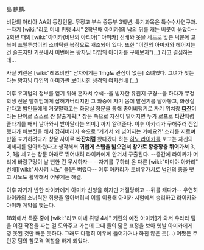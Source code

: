島 麒麟.

비탄의 아리아 AA의 등장인물. 무정고 부속 중등부 3학년. 특기과목은 특수수사연구과. --자기 [wiki:"리코 미네 뤼팽 4세" 2학년때 아미카]의 남의 뒤를 캐는 버릇이 옮았다-- 2학년 때의 [wiki:"아미카(비탄의 아리아)" 아미카] 선배와 옷을 세트로 맞춘 덕분에 교복이 프릴투성이의 소녀틱한 복장으로 개조되어 있다. 또한 "이전의 아미카와 헤어지는 건 슬프지만 기운내서 이번에는 왕자님 타입의 아미카를 구해보자"(...) 라고 결심하는데...

사실 키린은 [wiki:"레즈비언" 남자에게는 1mg도 관심이 없는] 소녀였다. 그녀가 찾는다는 왕자님 타입의 아미카란 [[보이시]]한 성격의 여자선배 (...) 

이후 유괴범의 정보를 얻기 위해 혼자서 수색--을 빙자한 유원지 구경--을 하다가 무정학생 전문 탈취범에게 잡혀가버리지만 그 와중에 자기 몸에 발신기를 달아놓고, 화장실 간다고 범인들에게 거짓말하고는 화장실 창문을 통해 종이비행기로 자기 위치랑 '''[[타잔]]'''이라는 단어로 스스로 짠 탈출계획[* 창문 쪽으로 자신이 떨어지면 누가 로프로 '''타잔'''처럼 줄타기를 해서 날아와서 받아달라는 의미.] 까지 알려준다. 이후 아카리가 구해주러 진입했다가 바보짓을 해서 잡혀버리자 속으로 '거기서 왜 넘어지는 거에요?!' 소리를 지르며 반쯤 포기하려다가 창문 사이로 '''타잔처럼''' 왔다갔다 하는 [[히노 라이카]]를 보고는 자신의 메세지를 알아차렸다고 생각해서 '''귀엽게 스탭을 밟으면서 창가로 깡충깡충 뛰어가서''' 3, 2, 1을 세고는 창문 아래로 뛰어내려 라이카에게 안겨서 구출된다. --중간에 라이카가 머리에 바람구멍이 날 뻔한 건 무시하자-- --자기를 구하러 온 다른 [wiki:"마미야 아카리" 선배][wiki:"사사키 시노" 들]은 버렸다-- 이후 아카리가 토비우가치로 범인의 총을 뺏고 시노도 활약해서 어떻게든 해결.

이후 자기가 반한 라이카에게 아미카 신청을 하지만 거절당하고 --뒤를 캐다가-- 우연히 라이카의 소녀틱한 취향을 알아버려서 이를 이용해 아미카 시험에서 승리하고 라이카와 아미카 계약을 맺는다.

18화에서 특훈 중에 [wiki:"리코 미네 뤼팽 4세" 키린의 예전 아미카]가 와서 우라라 팀을 이길 작전을 짜는 걸 도와주고 가는데 그때 둘의 닮은 표정을 보아 옛날 아미카에게 영 못된 것만 배운 듯하다. 그래도 다행히 이우에 들어가거나 하진 않은 듯(...) 어쨌든 주인공 팀의 참모격 역할을 하게 되었다.
